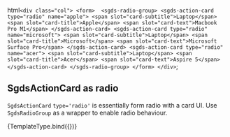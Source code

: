   html`
    <div class="col">
    <form> 
    <sgds-radio-group>
      <sgds-action-card type="radio" name="apple">
        <span slot="card-subtitle">Laptop</span>
        <span slot="card-title">Apple</span>
        <span slot="card-text">Macbook Pro M1</span>
      </sgds-action-card>
      <sgds-action-card type="radio" name="microsoft">
        <span slot="card-subtitle">Laptop</span>
        <span slot="card-title">Microsoft</span>
        <span slot="card-text">Microsoft Surface Pro</span>
      </sgds-action-card>
      <sgds-action-card type="radio" name="acer">
        <span slot="card-subtitle">Laptop</span>
        <span slot="card-title">Acer</span>
        <span slot="card-text">Aspire 5</span>
      </sgds-action-card>
      </sgds-radio-group>
      </form>
    </div>
  `;

## SgdsActionCard as radio

`SgdsActionCard` `type='radio'` is essentially form radio with a card UI. 
Use `SgdsRadioGroup` as a wrapper to enable radio behaviour.

<Canvas>
  <Story name="Action Card as Radio">{TemplateType.bind({})}</Story>
</Canvas>
